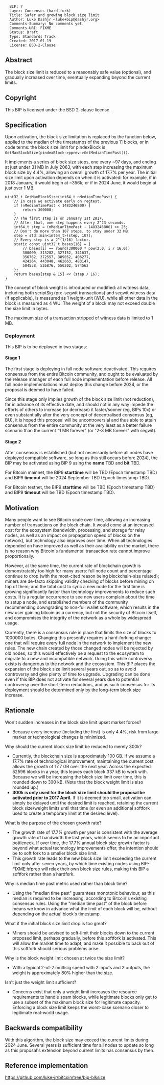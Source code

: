 <pre>
  BIP: ?
  Layer: Consensus (hard fork)
  Title: Safer and growing block size limit
  Author: Luke Dashjr <luke+bip@dashjr.org>
  Comments-Summary: No comments yet.
  Comments-URI: FIXME
  Status: Draft
  Type: Standards Track
  Created: 2017-01-19
  License: BSD-2-Clause
</pre>

==Abstract==

The block size limit is reduced to a reasonably safe value (optional), and gradually increased over time, eventually expanding beyond the current limits.

==Copyright==

This BIP is licensed under the BSD 2-clause license.

==Specification==

Upon activation, the block size limitation is replaced by the function below, applied to the median of the timestamps of the previous 11 blocks, or in code terms: the block size limit for pindexBlock is <code>GetMaxBlockSize(pindexBlock->pprev->GetMedianTimePast())</code>.

It implements a series of block size steps, one every ~97 days, and ending at just under 31 MB in July 2063, with each step increasing the maximum block size by 4.4%, allowing an overall growth of 17.7% per year.
The initial size limit upon activation depends on when it is activated: for example, if in 2018 January, it would begin at ~356k; or if in 2024 June, it would begin at just over 1 MB.

<pre>
uint32_t GetMaxBlockSize(int64_t nMedianTimePast) {
    // In case we activate early on regtest.
    if (nMedianTimePast < 1483246800) {
        return 300000;
    }
    // The first step is on January 1st 2017.
    // After that, one step happens every 2^23 seconds.
    int64_t step = (nMedianTimePast - 1483246800) >> 23;
    // Don't do more than 107 steps, to stay under 32 MB.
    step = std::min<int64_t>(step, 107);
    // Every step is a 2^(1/16) factor.
    static const uint32_t bases[16] = {
        // bases[i] == round(300000 * pow(2.0, i / 16.0))
        300000, 313282, 327152, 341637,
        356762, 372557, 389052, 406277,
        424264, 443048, 462663, 483147,
        504538, 526876, 550202, 574562
    };
    return bases[step & 15] << (step / 16);
}
</pre>

The concept of block weight is introduced or modified:
all witness data, including both scriptSig (pre-segwit transactions) and segwit witness data (if applicable), is measured as 1 weight-unit (WU), while all other data in the block is measured as 4 WU.
The weight of a block may not exceed double the size limit in bytes.

The maximum size of a transaction stripped of witness data is limited to 1 MB.

===Deployment===

This BIP is to be deployed in two stages:

====Stage 1====

The first stage is deploying in full node software deactivated. This requires consensus from the entire Bitcoin community, and ought to be evaluated by the release manager of each full node implementation before release. All full node implementations must deploy this change before 2024, or the proposal is deemed to have failed.

Since this stage only implies growth of the block size limit (not reduction), far in advance of its effective date, and should not in any way impede the efforts of others to increase (or decrease) it faster/sooner (eg, BIPs 10x) or even substantially alter the very concept of decentralised consensus (eg, BU), it is hoped this proposal will be uncontroversial and thus able to attain consensus from the entire community at the very least as a better failure scenario than the current "1 MB forever" (or "2-3 MB forever" with segwit).

====Stage 2====

After consensus is established (but not necessarily before all nodes have deployed compatible software, so long as this still occurs before 2024), the BIP may be activated using BIP 9 using the '''name''' TBD and '''bit''' TBD.

For Bitcoin mainnet, the BIP9 '''starttime''' will be TBD (Epoch timestamp TBD) and BIP9 '''timeout''' will be 2024 September TBD (Epoch timestamp TBD).

For Bitcoin testnet, the BIP9 '''starttime''' will be TBD (Epoch timestamp TBD) and BIP9 '''timeout''' will be TBD (Epoch timestamp TBD).

==Motivation==

Many people want to see Bitcoin scale over time, allowing an increasing number of transactions on the block chain. It would come at an increased cost for the ecosystem (bandwidth, processing, and storage for relay nodes, as well as an impact on propagation speed of blocks on the network), but technology also improves over time. When all technologies depended on have improved as well as their availability on the market, there is no reason why Bitcoin's fundamental transaction rate cannot improve proportionally.

However, at the same time, the current rate of blockchain growth is demonstratably too high for many users:
full node count and percentage continue to drop (with the most-cited reason being blockchain-size related);
miners are de-facto skipping validity checking of blocks before mining on top of them;
and the total cost to sync a new node for the first time is growing significantly faster than technology improvements to reduce such costs.
It is a regular occurrence to see new users complain about the time to setup a node, and established members of the community recommending downgrading to non-full wallet software, which results in the new user gaining bitcoin as a currency, but not the security of Bitcoin itself, and compromises the integrity of the network as a whole by widespread usage.

Currently, there is a consensus rule in place that limits the size of blocks to 1000000 bytes. Changing this presently requires a hard-forking change: one that will require every full node in the network to implement the new rules. The new chain created by those changed nodes will be rejected by old nodes, so this would effectively be a request to the ecosystem to migrate to a new and incompatible network. Doing this while controversy exists is dangerous to the network and the ecosystem.
This BIP places the expansion of the block size limit several years out, so as to avoid controversy and give plenty of time to upgrade.
Upgrading can be done even if this BIP does not activate for several years due to potential controversy over the short-term reductions, and as such consensus for its deployment should be determined only by the long-term block size increase.

==Rationale==

Won't sudden increases in the block size limit upset market forces?

* Because every increase (including the first) is only 4.4%, risk from large market or technological changes is minimized.

Why should the current block size limit be reduced to merely 300k?

* Currently, the blockchain size is approximately 100 GB. If we assume a 17.7% rate of technological improvement, maintaining the current cost allows the growth of 17.7 GB over the next year. Across the expected 52596 blocks in a year, this leaves each block 337 kB to work with. Because we will be increasing the block size limit over time, this is rounded down to 300 kB. (Note that the block weight limit is also rounded up.)
* '''300k is only used for the block size limit should the proposal be activated prior to 2017 April.''' If it is deemed too small, activation can simply be delayed until the desired limit is reached, retaining the current block size/weight limits until that time (or even an additional softfork used to create a temporary limit at the desired level).

What is the purpose of the chosen growth rate?

* The growth rate of 17.7% growth per year is consistent with the average growth rate of bandwidth the last years, which seems to be an important bottleneck. If over time, the 17.7% annual block size growth factor is beyond what actual technology improvements offer, the intention should be to soft fork to a smaller block size limit.
* This growth rate leads to the new block size limit exceeding the current limit only after seven years, by which time existing nodes using BIP-FIXME:hfprep will relax their own block size rules, making this BIP a softfork rather than a hardfork.

Why is median time past metric used rather than block time?

* Using the "median time past" guarantees monotonic behaviour, as this median is required to be increasing, according to Bitcoin's existing consensus rules. Using the "median time past" of the block before means we know in advance what the limit of each block will be, without depending on the actual block's timestamp.

What if the initial block size limit drop is too great?

* Miners should be advised to soft-limit their blocks down to the current proposed limit, perhaps gradually, before this softfork is activated. This will allow the market time to adapt, and make it possible to back out of this softfork should serious problems arise.

Why is the block weight limit chosen at twice the size limit?

* With a typical 2-of-2 multisig spend with 2 inputs and 2 outputs, the weight is approximately 80% higher than the size.

Isn't just the weight limit sufficient?

* Concerns exist that only a weight limit increases the resource requirements to handle spam blocks, while legitimate blocks only get to use a subset of the maximum block size for legitimate capacity. Enforcing a block size limit keeps the worst-case scenario closer to legitimate real-world usage.

==Backwards compatibility==

With this algorithm, the block size may exceed the current limits during 2024 June.
Several years is sufficient time for all nodes to update so long as this proposal's extension beyond current limits has consensus by then.

==Reference implementation==

https://github.com/luke-jr/bitcoin/tree/bip-blksize
